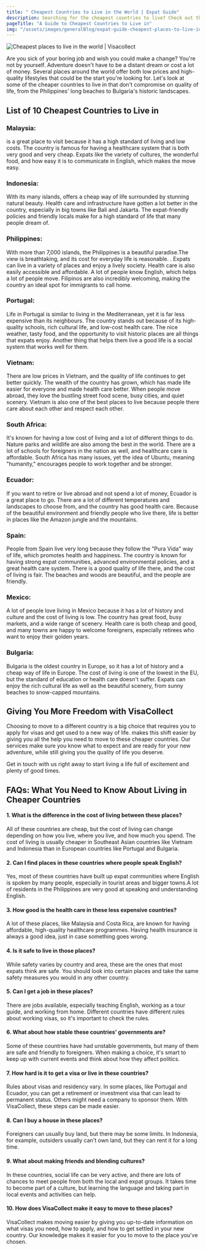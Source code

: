 ```yaml
---
title: " Cheapest Countries to Live in the World | Expat Guide"
description: Searching for the cheapest countries to live? Check out this expat guide to discover the cheapest places to live around the world!
pageTitle: "A Guide to Cheapest Countries to Live in"
img: "/assets/images/generalBlog/expat-guide-cheapest-places-to-live-in-the-world.webp"
---
```


<BlogContentHero className="mt-0">
    <img
        src="/assets/images/generalBlog/expat-guide-cheapest-places-to-live-in-the-world.webp"
        alt="Cheapest places to live in the world | Visacollect"
    />
</BlogContentHero>

Are you sick of your boring job and wish you could make a change? You're not by yourself. Adventure doesn't have to be a distant dream or cost a lot of money. Several places around the world offer both low prices and high-quality lifestyles that could be the start you're looking for. Let's look at some of the cheaper countries to live in that don't compromise on quality of life, from the Philippines' long beaches to Bulgaria's historic landscapes.

## List of 10 Cheapest Countries to Live in

### Malaysia:

<LinkText text="Malaysia" href="/my/" /> is a great place to visit because it has
a high standard of living and low costs. The country is famous for having a healthcare
system that is both very good and very cheap. Expats like the variety of cultures,
the wonderful food, and how easy it is to communicate in English, which makes the
move easy.

### Indonesia:

With its many islands, <LinkText text="Indonesia" href="/id/"/> offers a cheap way of life surrounded by stunning natural beauty. Health care and infrastructure have gotten a lot better in the country, especially in big towns like Bali and Jakarta. The expat-friendly policies and friendly locals make for a high standard of life that many people dream of.

### Philippines:

With more than 7,000 islands, the Philippines is a beautiful paradise.The view is breathtaking, and its cost for everyday life is reasonable. . Expats can live in a variety of places and enjoy a lively society. Health care is also easily accessible and affordable. A lot of people know English, which helps a lot of people move. Filipinos are also incredibly welcoming, making the country an ideal spot for immigrants to call home.

### Portugal:

Life in Portugal is similar to living in the Mediterranean, yet it is far less expensive than its neighbours. The country stands out because of its high-quality schools, rich cultural life, and low-cost health care. The nice weather, tasty food, and the opportunity to visit historic places are all things that expats enjoy. Another thing that helps them live a good life is a social system that works well for them.

### Vietnam:

There are low prices in Vietnam, and the quality of life continues to get better quickly. The wealth of the country has grown, which has made life easier for everyone and made health care better. When people move abroad, they love the bustling street food scene, busy cities, and quiet scenery. Vietnam is also one of the best places to live because people there care about each other and respect each other.

### South Africa:

It's known for having a low cost of living and a lot of different things to do. Nature parks and wildlife are also among the best in the world. There are a lot of schools for foreigners in the nation as well, and healthcare care is affordable. South Africa has many issues, yet the idea of Ubuntu, meaning "humanity," encourages people to work together and be stronger.

### Ecuador:

If you want to retire or live abroad and not spend a lot of money, Ecuador is a great place to go. There are a lot of different temperatures and landscapes to choose from, and the country has good health care. Because of the beautiful environment and friendly people who live there, life is better in places like the Amazon jungle and the mountains.

### Spain:

People from Spain live very long because they follow the "Pura Vida" way of life, which promotes health and happiness. The country is known for having strong expat communities, advanced environmental policies, and a great health care system. There is a good quality of life there, and the cost of living is fair. The beaches and woods are beautiful, and the people are friendly.

### Mexico:

A lot of people love living in Mexico because it has a lot of history and culture and the cost of living is low. The country has great food, busy markets, and a wide range of scenery. Health care is both cheap and good, and many towns are happy to welcome foreigners, especially retirees who want to enjoy their golden years.

### Bulgaria:

Bulgaria is the oldest country in Europe, so it has a lot of history and a cheap way of life in Europe. The cost of living is one of the lowest in the EU, but the standard of education or health care doesn't suffer. Expats can enjoy the rich cultural life as well as the beautiful scenery, from sunny beaches to snow-capped mountains.

## Giving You More Freedom with VisaCollect

Choosing to move to a different country is a big choice that requires you to apply for visas and get used to a new way of life. <LinkText text="VisaCollect" href="/"/> makes this shift easier by giving you all the help you need to move to these cheaper countries. Our services make sure you know what to expect and are ready for your new adventure, while still giving you the quality of life you deserve.

Get in touch with us right away to start living a life full of excitement and plenty of good times.

## FAQs: What You Need to Know About Living in Cheaper Countries

#### 1. What is the difference in the cost of living between these places?

All of these countries are cheap, but the cost of living can change depending on how you live, where you live, and how much you spend. The cost of living is usually cheaper in Southeast Asian countries like Vietnam and Indonesia than in European countries like Portugal and Bulgaria.

#### 2. Can I find places in these countries where people speak English?

Yes, most of these countries have built up expat communities where English is spoken by many people, especially in tourist areas and bigger towns.A lot of residents in the Philippines are very good at speaking and understanding English.

#### 3. How good is the health care in these less expensive countries?

A lot of these places, like Malaysia and Costa Rica, are known for having affordable, high-quality healthcare programmes. Having health insurance is always a good idea, just in case something goes wrong.

#### 4. Is it safe to live in those places?

While safety varies by country and area, these are the ones that most expats think are safe. You should look into certain places and take the same safety measures you would in any other country.

#### 5. Can I get a job in these places?

There are jobs available, especially teaching English, working as a tour guide, and working from home. Different countries have different rules about working visas, so it's important to check the rules.

#### 6. What about how stable these countries' governments are?

Some of these countries have had unstable governments, but many of them are safe and friendly to foreigners. When making a choice, it's smart to keep up with current events and think about how they affect politics.

#### 7. How hard is it to get a visa or live in these countries?

Rules about visas and residency vary. In some places, like Portugal and Ecuador, you can get a retirement or investment visa that can lead to permanent status. Others might need a company to sponsor them. With VisaCollect, these steps can be made easier.

#### 8. Can I buy a house in these places?

Foreigners can usually buy land, but there may be some limits. In Indonesia, for example, outsiders usually can't own land, but they can rent it for a long time.

#### 9. What about making friends and blending cultures?

In these countries, social life can be very active, and there are lots of chances to meet people from both the local and expat groups. It takes time to become part of a culture, but learning the language and taking part in local events and activities can help.

#### 10. How does VisaCollect make it easy to move to these places?

VisaCollect makes moving easier by giving you up-to-date information on what visas you need, how to apply, and how to get settled in your new country. Our knowledge makes it easier for you to move to the place you've chosen.
